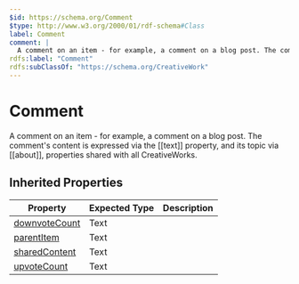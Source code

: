 ```yaml
---
$id: https://schema.org/Comment
$type: http://www.w3.org/2000/01/rdf-schema#Class
label: Comment
comment: |
  A comment on an item - for example, a comment on a blog post. The comment's content is expressed via the [[text]] property, and its topic via [[about]], properties shared with all CreativeWorks.
rdfs:label: "Comment"
rdfs:subClassOf: "https://schema.org/CreativeWork"
---
```


# Comment

A comment on an item - for example, a comment on a blog post. The comment's content is expressed via the [[text]] property, and its topic via [[about]], properties shared with all CreativeWorks.

## Inherited Properties

| Property | Expected Type | Description |
| --- | --- | --- |
| [downvoteCount](https://schema.org/downvoteCount) | Text |  |
| [parentItem](https://schema.org/parentItem) | Text |  |
| [sharedContent](https://schema.org/sharedContent) | Text |  |
| [upvoteCount](https://schema.org/upvoteCount) | Text |  |
